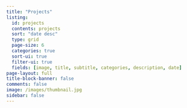 ```yaml
---
title: "Projects"
listing:
  id: projects
  contents: projects
  sort: "date desc"
  type: grid
  page-size: 6
  categories: true
  sort-ui: true
  filter-ui: true
  fields: [image, title, subtitle, categories, description, date]
page-layout: full
title-block-banner: false
comments: false
image: /images/thumbnail.jpg
sidebar: false
---
```


